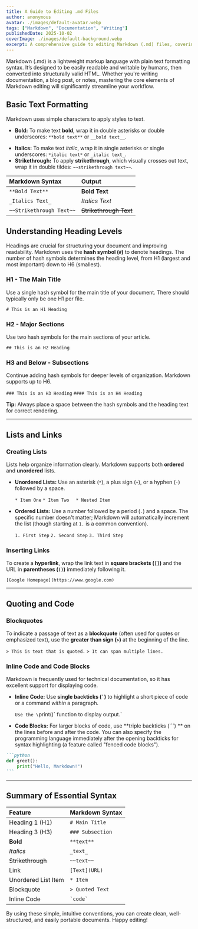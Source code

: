 ```yaml
---
title: A Guide to Editing .md Files
author: anonymous
avatar: ./images/default-avatar.webp
tags: ["Markdown", "Documentation", "Writing"]
publishedDate: 2025-10-02
coverImage: ./images/default-background.webp
excerpt: A comprehensive guide to editing Markdown (.md) files, covering essential syntax and best practices for effective documentation.
---
```


Markdown (.md) is a lightweight markup language with plain text formatting syntax. It’s designed to be easily readable and writable by humans, then converted into structurally valid HTML. Whether you're writing documentation, a blog post, or notes, mastering the core elements of Markdown editing will significantly streamline your workflow.

## Basic Text Formatting

Markdown uses simple characters to apply styles to text.

- **Bold:** To make text **bold**, wrap it in double asterisks or double underscores: `**bold text**` or `__bold text__`.
* **Italics:** To make text *italic*, wrap it in single asterisks or single underscores: `*italic text*` or `_italic text_`.
* **Strikethrough:** To apply **strikethrough**, which visually crosses out text, wrap it in double tildes: `~~strikethrough text~~`.

| Markdown Syntax | Output |
| :--- | :--- |
| `**Bold Text**` | **Bold Text** |
| `_Italics Text_` | *Italics Text* |
| `~~Strikethrough Text~~` | ~~Strikethrough Text~~ |

## Understanding Heading Levels

Headings are crucial for structuring your document and improving readability. Markdown uses the **hash symbol (`#`)** to denote headings. The number of hash symbols determines the heading level, from H1 (largest and most important) down to H6 (smallest).

### H1 - The Main Title

Use a single hash symbol for the main title of your document. There should typically only be one H1 per file.

`# This is an H1 Heading`

### H2 - Major Sections

Use two hash symbols for the main sections of your article.

`## This is an H2 Heading`

### H3 and Below - Subsections

Continue adding hash symbols for deeper levels of organization. Markdown supports up to H6.

`### This is an H3 Heading`
`#### This is an H4 Heading`

**Tip:** Always place a space between the hash symbols and the heading text for correct rendering.

---

## Lists and Links

### Creating Lists

Lists help organize information clearly. Markdown supports both **ordered** and **unordered** lists.

* **Unordered Lists:** Use an asterisk (`*`), a plus sign (`+`), or a hyphen (`-`) followed by a space.

    `* Item One`
    `* Item Two`
    `  * Nested Item`

* **Ordered Lists:** Use a number followed by a period (`.`) and a space. The specific number doesn't matter; Markdown will automatically increment the list (though starting at `1.` is a common convention).

    `1. First Step`
    `2. Second Step`
    `3. Third Step`

### Inserting Links

To create a **hyperlink**, wrap the link text in **square brackets (`[]`)** and the URL in **parentheses (`()`)** immediately following it.

`[Google Homepage](https://www.google.com)`

---

## Quoting and Code

### Blockquotes

To indicate a passage of text as a **blockquote** (often used for quotes or emphasized text), use the **greater than sign (`>`)** at the beginning of the line.

`> This is text that is quoted.`
`> It can span multiple lines.`

### Inline Code and Code Blocks

Markdown is frequently used for technical documentation, so it has excellent support for displaying code.

* **Inline Code:** Use **single backticks (`` ` ``)** to highlight a short piece of code or a command *within* a paragraph.

    `Use the \`print()\` function to display output.`

* **Code Blocks:** For larger blocks of code, use **triple backticks (```) ** on the lines before and after the code. You can also specify the programming language immediately after the opening backticks for syntax highlighting (a feature called "fenced code blocks").

````markdown
```python
def greet():
	print("Hello, Markdown!")
```
````

---

## Summary of Essential Syntax

| Feature | Markdown Syntax |
| :--- | :--- |
| Heading 1 (H1) | `# Main Title` |
| Heading 3 (H3) | `### Subsection` |
| **Bold** | `**text**` |
| *Italics* | `_text_` |
| ~~Strikethrough~~ | `~~text~~` |
| Link | `[Text](URL)` |
| Unordered List Item | `* Item` |
| Blockquote | `> Quoted Text` |
| Inline Code | `` `code` `` |

By using these simple, intuitive conventions, you can create clean, well-structured, and easily portable documents. Happy editing!